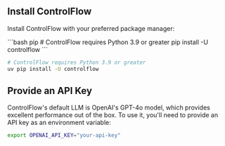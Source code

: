 ## Install ControlFlow

Install ControlFlow with your preferred package manager:

<CodeGroup>
```bash pip
# ControlFlow requires Python 3.9 or greater
pip install -U controlflow 
```

```bash uv
# ControlFlow requires Python 3.9 or greater
uv pip install -U controlflow 
```
</CodeGroup>

## Provide an API Key

ControlFlow's default LLM is OpenAI's GPT-4o model, which provides excellent performance out of the box.
To use it, you'll need to provide an API key as an environment variable:

```bash
export OPENAI_API_KEY="your-api-key"
```